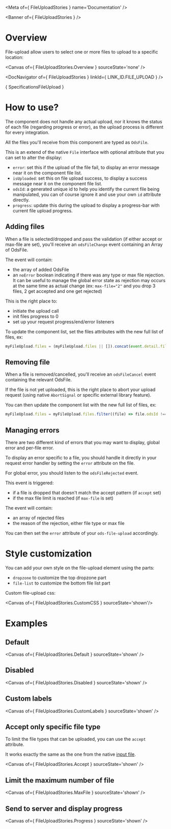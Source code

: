 
<Meta of={ FileUploadStories } name='Documentation' />

<Banner of={ FileUploadStories } />

# Overview

File-upload allow users to select one or more files to upload to a specific location:

<Canvas of={ FileUploadStories.Overview } sourceState='none' />

<DocNavigator of={ FileUploadStories } linkId={ LINK_ID.FILE_UPLOAD } />

<Markdown>{ SpecificationsFileUpload }</Markdown>

# How to use?

The component does not handle any actual upload, nor it knows the status of each file (regarding progress or error),
as the upload process is different for every integration.

All the files you'll receive from this component are typed as `OdsFile`.

This is an extend of the native `File` interface with optional attribute that you can set to alter the display:
- `error`: set this if the upload of the file fail, to display an error message near it on the component file list.
- `isUploaded`: set this on file upload success, to display a success message  near it on the component file list.
- `odsId`: a generated unique id to help you identify the current file being manipulated, you can of course ignore it and use your own `id` attribute directly.
- `progress`: update this during the upload to display a progress-bar with current file upload progress.

## Adding files

When a file is selected/dropped and pass the validation (if either accept or max-file are set), you'll receive an
`odsFileChange` event containing an Array of OdsFile.

The event will contain:
- the array of added OdsFile
- an `noError` boolean indicating if there was any type or max file rejection. It can be useful to manage the global error state
as rejection may occurs at the same time as actual change (ex: `max-file="2"` and you drop 3 files, 2 get accepted and one get rejected)

This is the right place to:
- initiate the upload call
- init files progress to 0
- set up your request progress/end/error listeners

To update the component list, set the files attributes with the new full list of files, ex:
```js
myFileUpload.files = (myFileUpload.files || []).concat(event.detail.files);
```

## Removing file

When a file is removed/cancelled, you'll receive an `odsFileCancel` event containing the relevant OdsFile.

If the file is not yet uploaded, this is the right place to abort your upload request (using native `AbortSignal` or specific external library feature).

You can then update the component list with the new full list of files, ex:
```js
myFileUpload.files = myFileUpload.files.filter((file) => file.odsId !== detail.odsId);
```

## Managing errors

There are two different kind of errors that you may want to display, global error and per-file error.

To display an error specific to a file, you should handle it directly in your request error handler by setting the `error` attribute on the file.

For global error, you should listen to the `odsFileRejected` event.

This event is triggered:
- if a file is dropped that doesn't match the accept pattern (if `accept` set)
- if the max file limit is reached (if `max-file` is set)

The event will contain:
- an array of rejected files
- the reason of the rejection, either file type or max file

You can then set the `error` attribute of your `ods-file-upload` accordingly.

# Style customization

You can add your own style on the file-upload element using the parts:
- `dropzone` to customize the top dropzone part
- `file-list` to customize the bottom file list part

Custom file-upload css:

<Canvas of={ FileUploadStories.CustomCSS } sourceState='shown'/>

# Examples

## Default

<Canvas of={ FileUploadStories.Default } sourceState='shown' />

## Disabled

<Canvas of={ FileUploadStories.Disabled } sourceState='shown' />

## Custom labels

<Canvas of={ FileUploadStories.CustomLabels } sourceState='shown' />

## Accept only specific file type

To limit the file types that can be uploaded, you can use the `accept` attribute.

It works exactly the same as the one from the native [input file](https://developer.mozilla.org/en-US/docs/Web/HTML/Attributes/accept).

<Canvas of={ FileUploadStories.Accept } sourceState='shown' />

## Limit the maximum number of file

<Canvas of={ FileUploadStories.MaxFile } sourceState='shown' />

## Send to server and display progress

<Canvas of={ FileUploadStories.Progress } sourceState='shown' />
